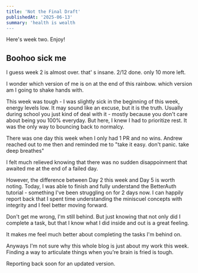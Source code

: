 ```yaml
---
title: 'Not the Final Draft'
publishedAt: '2025-06-13'
summary: 'health is wealth
---
```


Here's week two. Enjoy!

## Boohoo sick me 

I guess week 2 is almost over. that' s insane. 2/12 done. only 10 more left. 

I wonder which version of me is on at the end of this rainbow. which version am I going to shake hands with. 

This week was tough -  I was slightly sick in the beginning of this week, energy levels low. It may sound like an excuse, but it is the truth. Usually during school you just kind of deal with it - mostly because you don't care about being you 100% everyday. But here, I knew I had to prioritize rest. It was the only way to bouncing back to normalcy. 

There was one day this week when I only had 1 PR and no wins. Andrew reached out to me then and reminded me to "take it easy. don't panic. take deep breathes" 

I felt much relieved knowing that there was no sudden disappoinment that awaited me at the end of a failed day. 

However, the difference between Day 2 this week and Day 5 is worth noting. Today, I was able to finish and fully understand the BetterAuth tutorial -  something I've been struggling on for 2 days now. I can happily report back that I spent time understanding the miniscuel concepts with integrity and I feel better moving forward. 

Don't get me wrong, I'm still behind. But just knowing that not only did I complete a task, but that I know what I did inside and out is a great feeling. 

It makes me feel much better about completing the tasks I'm behind on. 

Anyways I'm not sure why this whole blog is just about my work this week. Finding a way to articulate things when you're brain is fried is tough. 

Reporting back soon for an updated version. 

